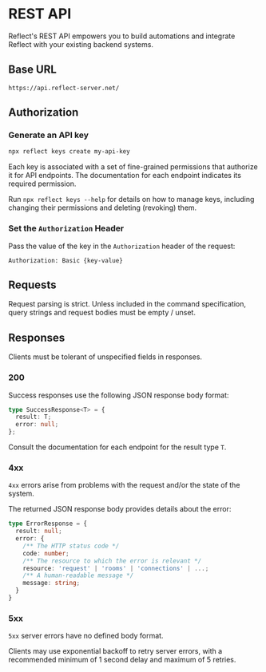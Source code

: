 
# REST API

Reflect's REST API empowers you to build automations and
integrate Reflect with your existing backend systems.

## Base URL

```http
https://api.reflect-server.net/
```

## Authorization

<Steps>

### Generate an API key

```bash
npx reflect keys create my-api-key
```

Each key is associated with a set of fine-grained permissions that authorize it
for API endpoints. The documentation for each endpoint indicates its required permission.

Run `npx reflect keys --help` for details on how to manage keys, including changing their
permissions and deleting (revoking) them.

### Set the `Authorization` Header

Pass the value of the key in the `Authorization` header of the request:

```http
Authorization: Basic {key-value}
```

</Steps>

## Requests

<Callout type="warning">
  Request parsing is strict. Unless included in the command specification, query
  strings and request bodies must be empty / unset.
</Callout>

## Responses

<Callout type="warning">
  Clients must be tolerant of unspecified fields in responses.
</Callout>

### 200

Success responses use the following JSON response body format:

```typescript
type SuccessResponse<T> = {
  result: T;
  error: null;
};
```

Consult the documentation for each endpoint for the result type `T`.

### 4xx

`4xx` errors arise from problems with the request and/or the state of the system.

The returned JSON response body provides details about the error:

```typescript
type ErrorResponse = {
  result: null;
  error: {
    /** The HTTP status code */
    code: number;
    /** The resource to which the error is relevant */
    resource: 'request' | 'rooms' | 'connections' | ...;
    /** A human-readable message */
    message: string;
  }
}
```

### 5xx

`5xx` server errors have no defined body format.

Clients may use exponential backoff to retry server errors, with a recommended
minimum of 1 second delay and maximum of 5 retries.
